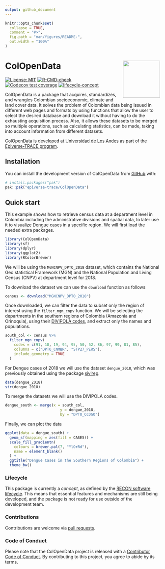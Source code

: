 ```yaml
---
output: github_document
---
```


<!-- README.md is generated from README.Rmd. Please edit that file. -->
<!-- The code to render this README is stored in .github/workflows/render-readme.yaml -->
<!-- Variables marked with double curly braces will be transformed beforehand: -->
<!-- `packagename` is extracted from the DESCRIPTION file -->
<!-- `gh_repo` is extracted via a special environment variable in GitHub Actions -->


```r
knitr::opts_chunk$set(
  collapse = TRUE,
  comment = "#>",
  fig.path = "man/figures/README-",
  out.width = "100%"
)
```

# ColOpenData <img src="man/figures/logo.svg" align="right" width="120" />

<!-- badges: start -->

[![License:
MIT](https://img.shields.io/badge/License-MIT-yellow.svg)](https://opensource.org/license/mit/)
[![R-CMD-check](https://github.com/epiverse-trace/ColOpenData/actions/workflows/R-CMD-check.yaml/badge.svg)](https://github.com/epiverse-trace/ColOpenData/actions/workflows/R-CMD-check.yaml)
[![Codecov test
coverage](https://codecov.io/gh/epiverse-trace/ColOpenData/branch/main/graph/badge.svg)](https://app.codecov.io/gh/epiverse-trace/ColOpenData?branch=main)
[![lifecycle-concept](https://raw.githubusercontent.com/reconverse/reconverse.github.io/master/images/badge-concept.svg)](https://www.reconverse.org/lifecycle.html#concept)
<!-- badges: end -->

ColOpenData is a package that acquires, standardizes, and wrangles Colombian
socioeconomic, climate and land cover data. It solves the problem of
Colombian data being issued in different web pages and formats by using functions that
allow the user to select the desired database and download it without having to do the
exhausting acquisition process. Also, it allows these datasets to be merged so multiple
operations, such as calculating statistics, can be made, taking into account information
from different datasets.

<!-- This sentence is optional and can be removed -->
ColOpenData is developed at [Universidad de Los
Andes](https://uniandes.edu.co/) as part of the [Epiverse-TRACE
program](https://data.org/initiatives/epiverse/).

## Installation

You can install the development version of ColOpenData from
[GitHub](https://github.com/) with:

``` r
# install.packages("pak")
pak::pak("epiverse-trace/ColOpenData")
```

## Quick start
This example shows how to retrieve census data at a department level in Colombia
including the administrative divisions and spatial data, to later use it to 
visualize Dengue cases in a specific region. We will first load the needed extra
packages.
```r
library(ColOpenData)
library(sf)
library(dplyr)
library(ggplot2)
library(RColorBrewer)
```

We will be using the `MGNCNPV_DPTO_2018` dataset, which contains the National 
Geo statistical  Framework (MGN) and the National Population and Living Census 
(CNPV) at department level for 2018.

To download the dataset we can use the `download` function as follows
```r
census <- download("MGNCNPV_DPTO_2018")
```

Once downloaded, we can filter the data to subset only the region of interest
using the `filter_mgn_cnpv` function. We will be selecting the departments in 
the southern regions of Colombia (Amazonia and Orinoquia),
using their [DIVIPOLA codes](https://www.datos.gov.co/widgets/gdxc-w37w), and
extract only the names and populations.

```r
south_col <- census %>%
  filter_mgn_cnpv(
    codes = c(91, 18, 19, 94, 95, 50, 52, 86, 97, 99, 81, 85),
    columns = c("DPTO_CNMBR", "STP27_PERS"),
    include_geometry = TRUE
  )
```

For Dengue cases  of 2018 we will use the dataset `dengue_2018`,
which was previously obtained using the package [sivirep](https://epiverse-trace.github.io/sivirep/).
```r
data(dengue_2018)
str(dengue_2018)
```

To merge the datasets we will use the DIVIPOLA codes.
```r
dengue_south <- merge(x = south_col, 
                         y = dengue_2018, 
                         by = "DPTO_CCDGO")
```

Finally, we can plot the data
```r
ggplot(data = dengue_south) +
  geom_sf(mapping = aes(fill = CASES)) +
  scale_fill_gradientn(
    colours = brewer.pal(7, "YlOrRd"),
    name = element_blank()
  ) +
  ggtitle("Dengue Cases in the Southern Regions of Colombia") +
  theme_bw()
```


### Lifecycle

This package is currently a *concept*, as defined by the [RECON software
lifecycle](https://www.reconverse.org/lifecycle.html). This means that essential
features and mechanisms are still being developed, and the package is not ready
for use outside of the development team.


### Contributions

Contributions are welcome via [pull requests](https://github.com/ColOpenData/pulls).

### Code of Conduct

Please note that the ColOpenData project is released with a 
[Contributor Code of Conduct](https://github.com/epiverse-trace/.github/blob/main/CODE_OF_CONDUCT.md).
By contributing to this project, you agree to abide by its terms.
